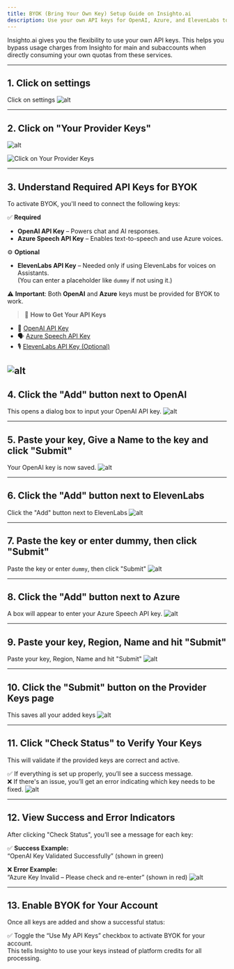 ```yaml
---
title: BYOK (Bring Your Own Key) Setup Guide on Insighto.ai
description: Use your own API keys for OpenAI, Azure, and ElevenLabs to bypass Insighto usage charges and directly consume your own quotas.
---
```


Insighto.ai gives you the flexibility to use your own API keys. This helps you bypass usage charges from Insighto for main and subaccounts when directly consuming your own quotas from these services.

---

## 1. Click on settings

Click on settings
![alt](images/BYOK/1.png)

---

## 2. Click on "Your Provider Keys"
![alt](images/BYOK/2.png)

![Click on Your Provider Keys](https://docs.insighto.ai/images/provider-keys.png)

---

## 3. Understand Required API Keys for BYOK

To activate BYOK, you'll need to connect the following keys:

✅ **Required**  
- **OpenAI API Key** – Powers chat and AI responses.  
- **Azure Speech API Key** – Enables text-to-speech and use Azure voices.

⚙ **Optional**  
- **ElevenLabs API Key** – Needed only if using ElevenLabs for voices on Assistants.  
  (You can enter a placeholder like `dummy` if not using it.)

⚠ **Important**: Both **OpenAI** and **Azure** keys must be provided for BYOK to work.

> 🔗 **How to Get Your API Keys**

- 🧠 [OpenAI API Key](https://help.openai.com/en/articles/4936850-where-do-i-find-my-openai-api-key)  
- 🗣 [Azure Speech API Key](https://docs.merkulov.design/how-to-get-microsoft-azure-tts-api-key/)  
- 🎙 [ElevenLabs API Key (Optional)](https://help.elevenlabs.io/hc/en-us/articles/14599447207697-How-to-authorize-yourself-using-your-xi-api-key)

![alt](images/BYOK/3.png)
---

## 4. Click the "Add" button next to OpenAI

This opens a dialog box to input your OpenAI API key.
![alt](images/BYOK/4.png)

---

## 5. Paste your key, Give a Name to the key and click "Submit"

Your OpenAI key is now saved.
![alt](images/BYOK/5.png)

---

## 6. Click the "Add" button next to ElevenLabs

Click the "Add" button next to ElevenLabs
![alt](images/BYOK/6.png)

---

## 7. Paste the key or enter dummy, then click "Submit"

Paste the key or enter `dummy`, then click "Submit"
![alt](images/BYOK/7.png)

---

## 8. Click the "Add" button next to Azure

A box will appear to enter your Azure Speech API key.
![alt](images/BYOK/8.png)

---

## 9. Paste your key, Region, Name and hit "Submit"

Paste your key, Region, Name and hit "Submit"
![alt](images/BYOK/9.png)

---

## 10. Click the "Submit" button on the Provider Keys page

This saves all your added keys
![alt](images/BYOK/10.png)

---

## 11. Click "Check Status" to Verify Your Keys

This will validate if the provided keys are correct and active.

✅ If everything is set up properly, you’ll see a success message.  
❌ If there's an issue, you’ll get an error indicating which key needs to be fixed.
![alt](images/BYOK/11.png)

---

## 12. View Success and Error Indicators

After clicking "Check Status", you’ll see a message for each key:

✅ **Success Example:**  
“OpenAI Key Validated Successfully” (shown in green)

❌ **Error Example:**  
“Azure Key Invalid – Please check and re-enter” (shown in red)
![alt](images/BYOK/12.png)

---

## 13. Enable BYOK for Your Account

Once all keys are added and show a successful status:


✅ Toggle the “Use My API Keys” checkbox to activate BYOK for your account.  
This tells Insighto to use your keys instead of platform credits for all processing.

